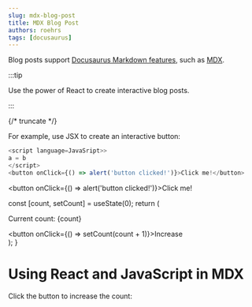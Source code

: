 ```yaml
---
slug: mdx-blog-post
title: MDX Blog Post
authors: roehrs
tags: [docusaurus]
---
```


Blog posts support [Docusaurus Markdown features](https://docusaurus.io/docs/markdown-features), such as [MDX](https://mdxjs.com/).

:::tip

Use the power of React to create interactive blog posts.

:::

{/* truncate */}

For example, use JSX to create an interactive button:

```js
<script language=JavaSript>>
a = b
</script>
<button onClick={() => alert('button clicked!')}>Click me!</button>
```
<script language="JavaSript">
a = 12;
document.write(a)
</script>

<button onClick={() => alert('button clicked!')}>Click me!</button>



  const [count, setCount] = useState(0);
  return (
    <div>
      <p>Current count: {count}</p>
      <button onClick={() => setCount(count + 1)}>Increase</button>
    </div>
  );
}

# Using React and JavaScript in MDX

Click the button to increase the count:

<Counter />